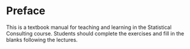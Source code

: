 # Preface {.unnumbered}

This is a textbook manual for teaching and learning in the Statistical Consulting course. Students should complete the exercises and fill in the blanks following the lectures.
